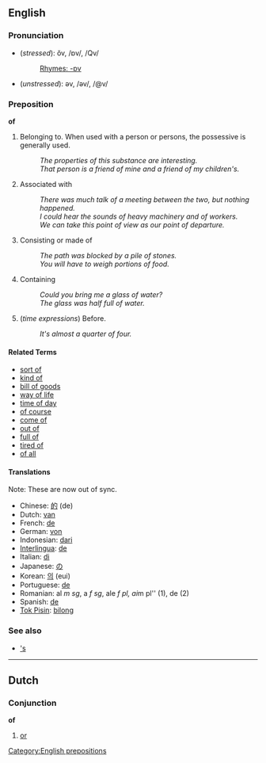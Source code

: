 ==English==
===Pronunciation===
*(''stressed''): ŏv, /ɒv/, /Qv/
*:[[Rhymes:English:-ɒv|Rhymes: -ɒv]]
*(''unstressed''): əv, /əv/, /@v/
<!-- unstressed syllables can't carry a rhyme -->

===Preposition===
'''of'''

# Belonging to.  When used with a person or persons, the possessive is generally used.
#: ''The properties of this substance are interesting.''
#: ''That person is a friend of mine and a friend of my children's.''
# Associated with
#: ''There was much talk of a meeting between the two, but nothing happened.''
#: ''I could hear the sounds of heavy machinery and of workers.''
#: ''We can take this point of view as our point of departure.''
# Consisting or made of
#: ''The path was blocked by a pile of stones.''
#: ''You will have to weigh portions of food.''
# Containing
#: ''Could you bring me a glass of water?''
#: ''The glass was half full of water.''
# (''time expressions'') Before.
#: ''It's almost a quarter of four.''

====Related Terms====
*[[sort of]]
*[[kind of]]
*[[bill of goods]]
*[[way of life]]
*[[time of day]]
*[[of course]]
*[[come of]]
*[[out of]]
*[[full of]]
*[[tired of]]
*[[of all]]


====Translations====
Note: These are now out of sync.

*Chinese: [[的]] (de)
*Dutch: [[van]]
*French: [[de]]
*German: [[von]]
*Indonesian: [[dari]]
*[[Interlingua]]: [[de]]
*Italian: [[di]]
*Japanese: [[の]] 
*Korean: [[의]] (eui)
*Portuguese: [[de]]
*Romanian: al ''m sg'', a ''f sg'', ale ''f pl, ai ''m pl'' (1), de (2)
*Spanish: [[de]]
*[[Tok Pisin]]: [[bilong]]

===See also===
*[['s]]

----

==Dutch==
===Conjunction===
'''of'''

# [[or]]

[[Category:English prepositions]]